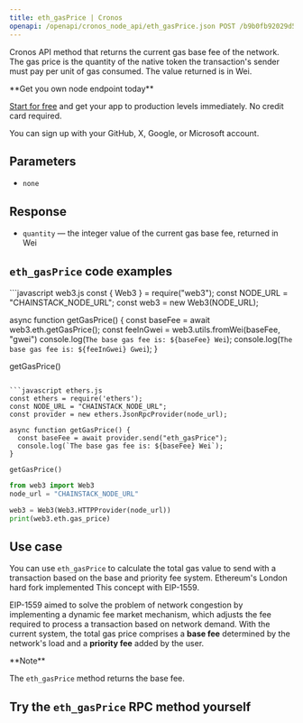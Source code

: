 ---
title: eth_gasPrice | Cronos
openapi: /openapi/cronos_node_api/eth_gasPrice.json POST /b9b0fb92029d58b396139a9e89cf479b
---

Cronos API method that returns the current gas base fee of the network. The gas price is the quantity of the native token the transaction's sender must pay per unit of gas consumed. The value returned is in Wei.

<Check>
**Get you own node endpoint today**

[Start for free](https://console.chainstack.com/) and get your app to production levels immediately. No credit card required.

You can sign up with your GitHub, X, Google, or Microsoft account.
</Check>


## Parameters

* `none`

## Response

* `quantity` — the integer value of the current gas base fee, returned in Wei

## `eth_gasPrice` code examples

<CodeGroup>
```javascript web3.js
const { Web3 } = require("web3");
const NODE_URL = "CHAINSTACK_NODE_URL";
const web3 = new Web3(NODE_URL);

async function getGasPrice() {
    const baseFee = await web3.eth.getGasPrice();
    const feeInGwei = web3.utils.fromWei(baseFee, "gwei")
    console.log(`The base gas fee is: ${baseFee} Wei`);
    console.log(`The base gas fee is: ${feeInGwei} Gwei`);
  }
  
  getGasPrice()
```

```javascript ethers.js
const ethers = require('ethers');
const NODE_URL = "CHAINSTACK_NODE_URL";
const provider = new ethers.JsonRpcProvider(node_url);

async function getGasPrice() {
  const baseFee = await provider.send("eth_gasPrice");
  console.log(`The base gas fee is: ${baseFee} Wei`);
}

getGasPrice()
```

```python web3.py
from web3 import Web3  
node_url = "CHAINSTACK_NODE_URL"

web3 = Web3(Web3.HTTPProvider(node_url)) 
print(web3.eth.gas_price)  
```
</CodeGroup>


## Use case

You can use `eth_gasPrice` to calculate the total gas value to send with a transaction based on the base and priority fee system. Ethereum's London hard fork implemented This concept with EIP-1559.

EIP-1559 aimed to solve the problem of network congestion by implementing a dynamic fee market mechanism, which adjusts the fee required to process a transaction based on network demand. With the current system, the total gas price comprises a **base fee** determined by the network's load and a **priority fee** added by the user.

<Note>
**Note**

The `eth_gasPrice` method returns the base fee.
</Note>


## Try the `eth_gasPrice` RPC method yourself